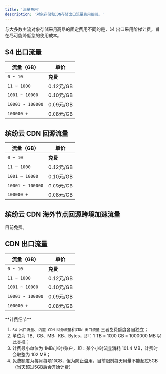 ```yaml
---
title: '流量费用'
description: '对象存储和CDN存储出口流量费用细则。'
---
```


<Tip>

与大多数主流对象存储采用高昂的固定费用不同的是，S4 出口采用阶梯计费，旨在尽可能降低您的使用成本。

</Tip>

## S4 出口流量

| 流量（GB） | 单价 |
| --- | --- |
| `0 ~ 10` | **免费** |
| `11 ~ 1000 ` | 0.12元/GB |
| `1001 ~ 10000` | 0.10元/GB |
| `10001 ~ 100000` | 0.09元/GB |
| `100000 + ` | 0.08元/GB |

## 缤纷云 CDN 回源流量

| 流量（GB） | 单价 |
| --- | --- |
| `0 ~ 10` | **免费** |
| `11 ~ 1000 ` | 0.12元/GB |
| `1001 ~ 10000` | 0.10元/GB |
| `10001 ~ 100000` | 0.09元/GB |
| `100000 + ` | 0.08元/GB |

## 缤纷云 CDN 海外节点回源跨境加速流量

目前免费。

## CDN 出口流量

| 流量（GB） | 单价 |
| --- | --- |
| `0 ~ 10` | **免费** |
| `11 ~ 1000 ` | 0.12元/GB |
| `1001 ~ 10000` | 0.10元/GB |
| `10001 ~ 100000` | 0.09元/GB |
| `100000 + ` | 0.08元/GB |

<Info>
**计费细节**

1. `S4 出口流量`、`内置 CDN 回源流量`和`CDN 出口流量` 三者免费额度各自独立；
2. 单位为 TB、GB、MB、KB、Bytes，即：1 TB = 1000 GB = 1000000 MB 以此类推；
3. 计费最小单位为 1MB/小时/账户，即：某个小时流量消耗 101.4 MB，计费时会取整为 102 MB；
4. 免费额度为每月每项10GB，但为防止滥用，目前限制每天用量不能超过5GB（当天超过5GB后会开始计费）

</Info>